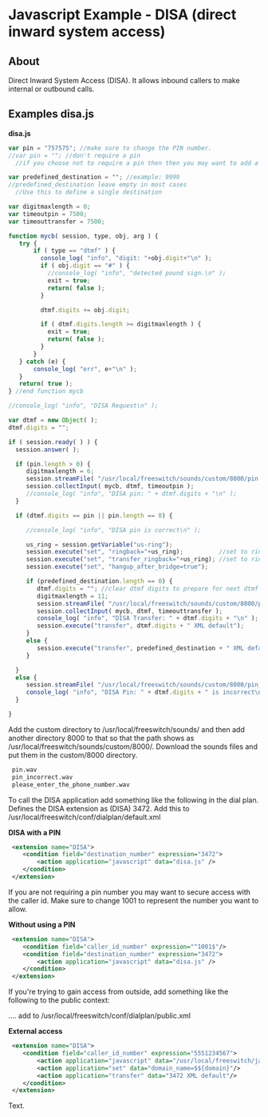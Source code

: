 
# Javascript Example - DISA (direct inward system access) 

 

## About

Direct Inward System Access (DISA). It allows inbound callers to make internal or outbound calls.


## Examples disa.js

**disa.js**

```js
var pin = "757575"; //make sure to change the PIN number.
//var pin = ""; //don't require a pin
  //if you choose not to require a pin then then you may want to add a dialplan condition for a specific caller id

var predefined_destination = ""; //example: 9999
//predefined_destination leave empty in most cases
  //Use this to define a single destination

var digitmaxlength = 0;
var timeoutpin = 7500;
var timeouttransfer = 7500;

function mycb( session, type, obj, arg ) {
   try {
       if ( type == "dtmf" ) {
         console_log( "info", "digit: "+obj.digit+"\n" );
         if ( obj.digit == "#" ) {
           //console_log( "info", "detected pound sign.\n" );
           exit = true;
           return( false );
         }

         dtmf.digits += obj.digit;

         if ( dtmf.digits.length >= digitmaxlength ) {
           exit = true;
           return( false );
         }
       }
   } catch (e) {
       console_log( "err", e+"\n" );
   }
   return( true );
} //end function mycb

//console_log( "info", "DISA Request\n" );

var dtmf = new Object( );
dtmf.digits = "";

if ( session.ready( ) ) {
  session.answer( );

  if (pin.length > 0) {
     digitmaxlength = 6;
     session.streamFile( "/usr/local/freeswitch/sounds/custom/8000/pin.wav", mycb, "dtmf");
     session.collectInput( mycb, dtmf, timeoutpin );
     //console_log( "info", "DISA pin: " + dtmf.digits + "\n" );
  }

  if (dtmf.digits == pin || pin.length == 0) {

     //console_log( "info", "DISA pin is correct\n" );

     us_ring = session.getVariable("us-ring");
     session.execute("set", "ringback="+us_ring);          //set to ringtone
     session.execute("set", "transfer_ringback="+us_ring); //set to ringtone
     session.execute("set", "hangup_after_bridge=true");

     if (predefined_destination.length == 0) {
        dtmf.digits = ""; //clear dtmf digits to prepare for next dtmf request
        digitmaxlength = 11;
        session.streamFile( "/usr/local/freeswitch/sounds/custom/8000/please_enter_the_phone_number.wav", mycb, "dtmf");
        session.collectInput( mycb, dtmf, timeouttransfer );
        console_log( "info", "DISA Transfer: " + dtmf.digits + "\n" );
        session.execute("transfer", dtmf.digits + " XML default");
     }
     else {
        session.execute("transfer", predefined_destination + " XML default");
     }

  }
  else {
     session.streamFile( "/usr/local/freeswitch/sounds/custom/8000/pin_incorrect.wav", mycb, "dtmf");
     console_log( "info", "DISA Pin: " + dtmf.digits + " is incorrect\n" );
  }

}
```

Add the custom directory to /usr/local/freeswitch/sounds/ and then add another directory 8000 to that so that the path shows as /usr/local/freeswitch/sounds/custom/8000/. Download the sounds files and put them in the custom/8000 directory.

```xml
 pin.wav
 pin_incorrect.wav
 please_enter_the_phone_number.wav
```

To call the DISA application add something like the following in the dial plan. Defines the DISA extension as (DISA) 3472\. Add this to /usr/local/freeswitch/conf/dialplan/default.xml

**DISA with a PIN**

```xml
 <extension name="DISA">
 	<condition field="destination_number" expression="3472">
 		<action application="javascript" data="disa.js" /> 
 	</condition>
 </extension>
```

If you are not requiring a pin number you may want to secure access with the caller id. Make sure to change 1001 to represent the number you want to allow.

**Without using a PIN**

```xml
 <extension name="DISA">
 	<condition field="caller_id_number" expression="^1001$"/>
 	<condition field="destination_number" expression="3472">
 		<action application="javascript" data="disa.js" /> 
 	</condition>
 </extension>
```

If you're trying to gain access from outside, add something like the following to the public context:

.... add to /usr/local/freeswitch/conf/dialplan/public.xml

**External access**

```xml
 <extension name="DISA">
 	<condition field="caller_id_number" expression="5551234567">
 		<action application="javascript" data="/usr/local/freeswitch/java/disa.js" /> 
 		<action application="set" data="domain_name=$${domain}"/>
 		<action application="transfer" data="3472 XML default"/>
 	</condition>
 </extension>
```

  
Text.


